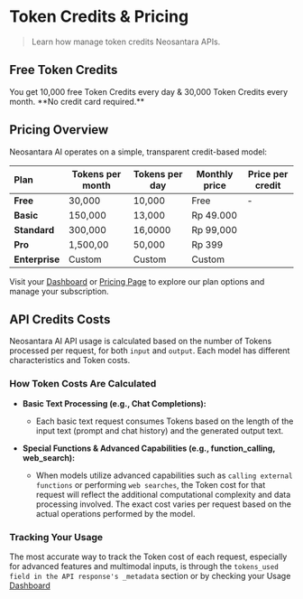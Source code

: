 # Token Credits & Pricing

> Learn how manage token credits Neosantara APIs.

## Free Token Credits

<Card icon="key" href="https://app.tavily.com" title="Get your free API key" horizontal>
  You get 10,000 free Token Credits every day & 30,000 Token Credits every month. **No credit card required.**
</Card>

## Pricing Overview

Neosantara AI operates on a simple, transparent credit-based model:

| <div align="left">**Plan**</div> | **Tokens per month** | **Tokens per day** | **Monthly price** | **Price per credit** |
|----------------------------------|----------------------|--------------------|-------------------|----------------------|
| **Free**                         | 30,000               | 10,000             | Free              | -                    |
| **Basic**                        | 150,000                | 13,000               | Rp 49.000          |
| **Standard**                    | 300,000               | 16,0000              | Rp 99,000          |
| **Pro**                      | 1,500,00               | 50,000              | Rp 399          |
| **Enterprise**                   | Custom               | Custom             | Custom            |

Visit your [Dashboard](https://neosantara.xyz/dashboard/pricing) or [Pricing Page](https://neosantara.xyz/dashboard/pricing) to explore our plan options and manage your subscription.

## API Credits Costs

Neosantara AI API usage is calculated based on the number of Tokens processed per request, for both `input` and `output`. Each model has different characteristics and Token costs.

### How Token Costs Are Calculated

* **Basic Text Processing (e.g., Chat Completions):**
  * Each basic text request consumes Tokens based on the length of the input text (prompt and chat history) and the generated output text.

* **Special Functions & Advanced Capabilities (e.g., function_calling, web_search):**
  * When models utilize advanced capabilities such as `calling external functions` or performing `web searches`, the Token cost for that request will reflect the additional computational complexity and data processing involved. The exact cost varies per request based on the actual operations performed by the model.

### Tracking Your Usage

The most accurate way to track the Token cost of each request, especially for advanced features and multimodal inputs, is through the `tokens_used field in the API response's _metadata` section or by checking your Usage [Dashboard](https://neosantara.xyz)